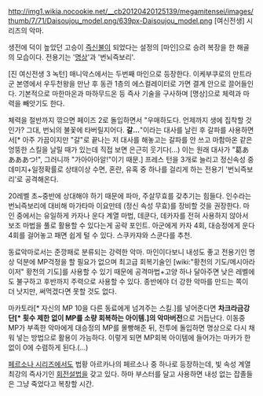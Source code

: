 http://img1.wikia.nocookie.net/__cb20120420125139/megamitensei/images/thumb/7/71/Daisoujou_model.png/639px-Daisoujou_model.png
[여신전생] 시리즈의 악마.

생전에 덕이 높았던 고승이 [[즉신불]]이 되었다는 설정의 [마인]으로 승려 복장을 한 해골의 모습이다. 전용기는 '[[명상]]'과 '번뇌즉보리'.

[진 여신전생 3 녹턴] 매니악스에서는 두번째 마인으로 등장한다. 이케부쿠로의 만트라군 본영에서 우두천왕을 만난 후 동관 1층의 에스컬레이터로 가면 결계 안으로 끌어들인다. 기본적으로 마한마온과 마하무드온 등 즉사 기술을 구사하며 [명상]으로 체력과 마력을 빼앗기도 한다. 

체력을 절반까지 깎으면 페이즈 2로 돌입하면서 "우매하도다. 언제까지 생에 집착할 것인가? 그대, 번뇌의 불꽃에 타버릴지어다. '''갈...'''"이라는 대사를 날린 후 갈파를 사용하면서[* 아주 가끔이지만 "갈"로 끝나는 저 대사를 해놓고는 갈파를 안 쓰고 마함마온 같은 엉뚱한 스킬을 날릴 때가 있는데 직접 보면 은근히 웃기다(...) 이는 원래 대사가 "葛ああああつ!", 그러니까 "가아아아알!"이기 때문.] 프레스 턴을 3개로 늘리고 정신속성 중 데미지+일정확률로 상태이상 수면, 혼란, 유혹 중 하나를 걸리게 하는 전용기 '번뇌즉보리'로 공격해온다.

20레벨 초~중반에 상대해야 하기 때문에 파마, 주살무효를 갖추기는 힘들다. 인수라는 번뇌즉보리에 대비해 마가타마 이요만테 (정신 속성 무효)를 장비할 것을 권장한다. 마인 중에서는 유일하게 카자나 운다 계열 마법, 데쿤다, 데카자를 전혀 사용하지 않아서 보조 마법을 풀로 활용할 수 있다는게 공략 포인트. 아군에게 카자 4회, 대승정에게 운다 4회를 걸어놓고 패면 쉽게 털 수 있다. 스쿠카쟈와 스쿤다를 추천.

동료악마로서는 준깡패로 분류되는 강력한 악마. 마인이다보니 내성도 좋고 전용기인 명상 덕분에 MP걱정을 할 필요가 없으며 최고급 회복기술인 [wiki:"황천의 기도/메시아라이저" 황천의 기도]를 사용할 수 있기 때문에 공격마법+고양 하나 달아주면 낮은 레벨에도 불구하고 후반까지 주력으로 사용할 수 있다. 종반에야 더 강한 악마를 만드는 쪽이 더 낫지만, 써먹겠다면 못할 것도 없다.

마카토라[* 자신의 MP 10을 다른 동료에게 넘겨주는 스킬.]를 넣어준다면 '''차크라금강단[* 횟수 제한 없이 MP를 소량 회복하는 아이템.]의 악마버전'''으로 거듭난다. 이동중 MP가 부족한 악마에게 대승정의 MP를 몰빵해준 뒤, 전투에 돌입하면 명상으로 다시 채워 넣는 방법으로 활용이 가능하다. 이렇게 되면 MP회복 아이템에 들어가는 마카가 한없이 0에 수렴하게 된다.(...) 

[[페르소나 시리즈]]에서도 법황 아르카나의 페르소나 중 하나로 등장하는데, 빛 속성 계열 최강의 즉사기인 [[회전설법]]을 갖고 있다. 하마 부스터를 달고 사용하면 내성 없는 잡졸들은 그냥 죽었다고 복창할 시간.
